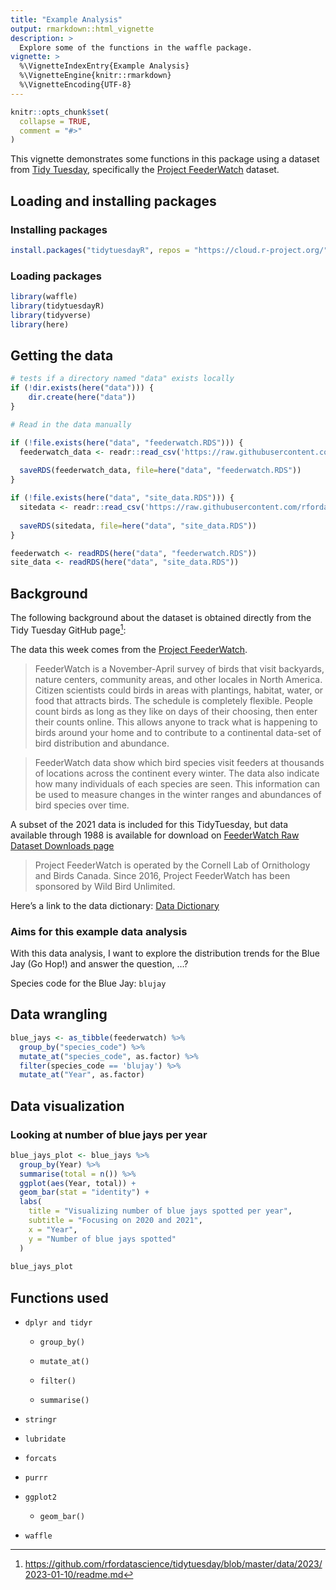 ```yaml
---
title: "Example Analysis"
output: rmarkdown::html_vignette
description: >
  Explore some of the functions in the waffle package.
vignette: >
  %\VignetteIndexEntry{Example Analysis}
  %\VignetteEngine{knitr::rmarkdown}
  %\VignetteEncoding{UTF-8}
---
```


```r
knitr::opts_chunk$set(
  collapse = TRUE,
  comment = "#>"
)
```

This vignette demonstrates some functions in this package using a dataset from [Tidy Tuesday](https://www.tidytuesday.com/), specifically the [Project FeederWatch](https://github.com/rfordatascience/tidytuesday/blob/master/data/2023/2023-01-10/readme.md) dataset.

## Loading and installing packages

### Installing packages

```r
install.packages("tidytuesdayR", repos = "https://cloud.r-project.org/")
```

### Loading packages

```r
library(waffle)
library(tidytuesdayR)
library(tidyverse)
library(here)
```

## Getting the data

```r
# tests if a directory named "data" exists locally
if (!dir.exists(here("data"))) {
    dir.create(here("data"))
}

# Read in the data manually

if (!file.exists(here("data", "feederwatch.RDS"))) {
  feederwatch_data <- readr::read_csv('https://raw.githubusercontent.com/rfordatascience/tidytuesday/master/data/2023/2023-01-10/PFW_2021_public.csv')
  
  saveRDS(feederwatch_data, file=here("data", "feederwatch.RDS"))
}

if (!file.exists(here("data", "site_data.RDS"))) {
  sitedata <- readr::read_csv('https://raw.githubusercontent.com/rfordatascience/tidytuesday/master/data/2023/2023-01-10/PFW_count_site_data_public_2021.csv')
  
  saveRDS(sitedata, file=here("data", "site_data.RDS"))
}

```

```r
feederwatch <- readRDS(here("data", "feederwatch.RDS"))
site_data <- readRDS(here("data", "site_data.RDS"))
```

## Background

The following background about the dataset is obtained directly from the Tidy Tuesday GitHub page[^1]:

[^1]: <https://github.com/rfordatascience/tidytuesday/blob/master/data/2023/2023-01-10/readme.md>

The data this week comes from the [Project FeederWatch](https://feederwatch.org/explore/raw-dataset-requests/).

> FeederWatch is a November-April survey of birds that visit backyards, nature centers, community areas, and other locales in North America. Citizen scientists could birds in areas with plantings, habitat, water, or food that attracts birds. The schedule is completely flexible. People count birds as long as they like on days of their choosing, then enter their counts online. This allows anyone to track what is happening to birds around your home and to contribute to a continental data-set of bird distribution and abundance.

> FeederWatch data show which bird species visit feeders at thousands of locations across the continent every winter. The data also indicate how many individuals of each species are seen. This information can be used to measure changes in the winter ranges and abundances of bird species over time.

A subset of the 2021 data is included for this TidyTuesday, but data available through 1988 is available for download on [FeederWatch Raw Dataset Downloads page](https://feederwatch.org/explore/raw-dataset-requests/)

> Project FeederWatch is operated by the Cornell Lab of Ornithology and Birds Canada. Since 2016, Project FeederWatch has been sponsored by Wild Bird Unlimited.

Here's a link to the data dictionary: [Data Dictionary](https://github.com/rfordatascience/tidytuesday/blob/master/data/2023/2023-01-10/readme.md)

### Aims for this example data analysis

With this data analysis, I want to explore the distribution trends for the Blue Jay (Go Hop!) and answer the question, ...?

Species code for the Blue Jay: `blujay`

## Data wrangling

```r
blue_jays <- as_tibble(feederwatch) %>%
  group_by("species_code") %>%
  mutate_at("species_code", as.factor) %>%
  filter(species_code == 'blujay') %>%
  mutate_at("Year", as.factor)
```

## Data visualization

### Looking at number of blue jays per year

```r
blue_jays_plot <- blue_jays %>%
  group_by(Year) %>%
  summarise(total = n()) %>%
  ggplot(aes(Year, total)) +
  geom_bar(stat = "identity") +
  labs(
    title = "Visualizing number of blue jays spotted per year",
    subtitle = "Focusing on 2020 and 2021",
    x = "Year",
    y = "Number of blue jays spotted"
  )
  
blue_jays_plot
```

## Functions used

-   `dplyr and tidyr`

    -   `group_by()`

    -   `mutate_at()`

    -   `filter()`

    -   `summarise()`

-   `stringr`

-   `lubridate`

-   `forcats`

-   `purrr`

-   `ggplot2`

    -   `geom_bar()`

-   `waffle`
